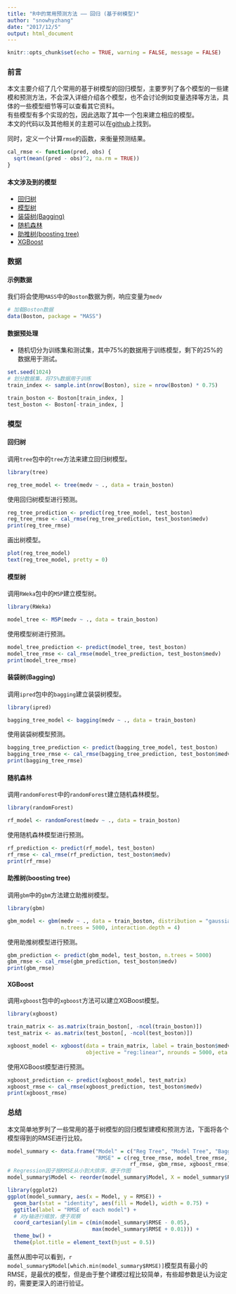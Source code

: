 ```yaml
---
title: "R中的常用预测方法 —— 回归 (基于树模型)"
author: "snowhyzhang"
date: "2017/12/5"
output: html_document
---
```


```r
knitr::opts_chunk$set(echo = TRUE, warning = FALSE, message = FALSE)
```

### 前言

本文主要介绍了几个常用的基于树模型的回归模型，主要罗列了各个模型的一些建模和预测方法，不会深入详细介绍各个模型，也不会讨论例如变量选择等方法，具体的一些模型细节等可以查看其它资料。  
有些模型有多个实现的包，因此选取了其中一个包来建立相应的模型。  
本文的代码以及其他相关的主题可以在[github](https://github.com/snowhyzhang/mashiro)上找到。  

同时，定义一个计算`rmse`的函数，来衡量预测结果。  

```r
cal_rmse <- function(pred, obs) {
  sqrt(mean((pred - obs)^2, na.rm = TRUE))
}
```

#### 本文涉及到的模型

- [回归树](#reg_tree_model)
- [模型树](#model_tree)
- [装袋树(Bagging)](#bagging_tree_model)
- [随机森林](#rf_model)
- [助推树(boosting tree)](#boosting_model)
- [XGBoost](#xgboost_model)

### 数据

#### 示例数据

我们将会使用`MASS`中的`Boston`数据为例，响应变量为`medv`

```r
# 加载Boston数据
data(Boston, package = "MASS")
```

#### 数据预处理

- 随机切分为训练集和测试集，其中75%的数据用于训练模型，剩下的25%的数据用于测试。  

```r
set.seed(1024)
# 划分数据集，将75%数据用于训练
train_index <- sample.int(nrow(Boston), size = nrow(Boston) * 0.75)

train_boston <- Boston[train_index, ]
test_boston <- Boston[-train_index, ]
```

### 模型

<a name="reg_tree_model"></a>

#### 回归树

调用`tree`包中的`tree`方法来建立回归树模型。

```r
library(tree)

reg_tree_model <- tree(medv ~ ., data = train_boston)
```

使用回归树模型进行预测。

```r
reg_tree_prediction <- predict(reg_tree_model, test_boston)
reg_tree_rmse <- cal_rmse(reg_tree_prediction, test_boston$medv)
print(reg_tree_rmse)
```

画出树模型。

```r
plot(reg_tree_model)
text(reg_tree_model, pretty = 0)
```

<a name="model_tree"></a>

#### 模型树

调用`RWeka`包中的`M5P`建立模型树。

```r
library(RWeka)

model_tree <- M5P(medv ~ ., data = train_boston)
```

使用模型树进行预测。

```r
model_tree_prediction <- predict(model_tree, test_boston)
model_tree_rmse <- cal_rmse(model_tree_prediction, test_boston$medv)
print(model_tree_rmse)
```

<a name="bagging_tree_model"></a>

#### 装袋树(Bagging)

调用`ipred`包中的`bagging`建立装袋树模型。

```r
library(ipred)

bagging_tree_model <- bagging(medv ~ ., data = train_boston)
```

使用装袋树模型预测。

```r
bagging_tree_prediction <- predict(bagging_tree_model, test_boston)
bagging_tree_rmse <- cal_rmse(bagging_tree_prediction, test_boston$medv)
print(bagging_tree_rmse)
```

<a name="rf_model"></a>

#### 随机森林

调用`randomForest`中的`randomForest`建立随机森林模型。

```r
library(randomForest)

rf_model <- randomForest(medv ~ ., data = train_boston)
```

使用随机森林模型进行预测。

```r
rf_prediction <- predict(rf_model, test_boston)
rf_rmse <- cal_rmse(rf_prediction, test_boston$medv)
print(rf_rmse)
```

<a name="boosting_model"></a>

#### 助推树(boosting tree)

调用`gbm`中的`gbm`方法建立助推树模型。

```r
library(gbm)

gbm_model <- gbm(medv ~ ., data = train_boston, distribution = "gaussian", 
                 n.trees = 5000, interaction.depth = 4)
```

使用助推树模型进行预测。

```r
gbm_prediction <- predict(gbm_model, test_boston, n.trees = 5000)
gbm_rmse <- cal_rmse(gbm_prediction, test_boston$medv)
print(gbm_rmse)
```

<a name="xgboost_model"></a>

#### XGBoost

调用`xgboost`包中的`xgboost`方法可以建立XGBoost模型。

```r
library(xgboost)

train_matrix <- as.matrix(train_boston[, -ncol(train_boston)])
test_matrix <- as.matrix(test_boston[, -ncol(test_boston)])

xgboost_model <- xgboost(data = train_matrix, label = train_boston$medv,
                         objective = "reg:linear", nrounds = 5000, eta = 0.01, verbose = 0)
```

使用XGBoost模型进行预测。

```r
xgboost_prediction <- predict(xgboost_model, test_matrix)
xgboost_rmse <- cal_rmse(xgboost_prediction, test_boston$medv)
print(xgboost_rmse)
```

### 总结

本文简单地罗列了一些常用的基于树模型的回归模型建模和预测方法，下面将各个模型得到的RMSE进行比较。

```r
model_summary <- data.frame("Model" = c("Reg Tree", "Model Tree", "Bagging", "RF", "Boosting", "XGBoost"), 
                            "RMSE" = c(reg_tree_rmse, model_tree_rmse, bagging_tree_rmse, 
                                       rf_rmse, gbm_rmse, xgboost_rmse))
# Regression因子按RMSE从小到大排序，便于作图
model_summary$Model <- reorder(model_summary$Model, X = model_summary$RMSE)

library(ggplot2)
ggplot(model_summary, aes(x = Model, y = RMSE)) + 
  geom_bar(stat = "identity", aes(fill = Model), width = 0.75) +
  ggtitle(label = "RMSE of each model") + 
  # 对y轴进行缩放，便于观察
  coord_cartesian(ylim = c(min(model_summary$RMSE - 0.05), 
                           max(model_summary$RMSE + 0.01))) + 
  theme_bw() + 
  theme(plot.title = element_text(hjust = 0.5))
```

虽然从图中可以看到，`r model_summary$Model[which.min(model_summary$RMSE)]`模型具有最小的RMSE，是最优的模型，但是由于整个建模过程比较简单，有些超参数是认为设定的，需要更深入的进行验证。  

